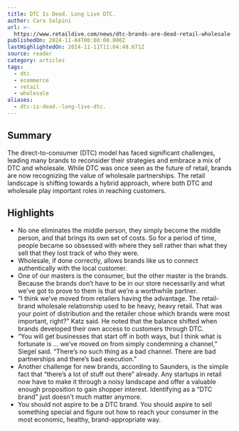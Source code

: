 ```yaml
---
title: DTC Is Dead. Long Live DTC.
author: Cara Salpini
url: >-
  https://www.retaildive.com/news/dtc-brands-are-dead-retail-wholesale-long-live-dtc/729365/?utm_source=Sailthru&utm_medium=email&utm_campaign=Issue:%202024-11-05%20Retail%20Dive:%20DTC%20%5Bissue:67520%5D&utm_term=Retail%20Dive:%20DTC
publishedOn: 2024-11-04T00:00:00.000Z
lastHighlightedOn: 2024-11-11T11:04:48.671Z
source: reader
category: articles
tags:
  - dtc
  - ecommerce
  - retail
  - wholesale
aliases:
  - dtc-is-dead.-long-live-dtc.
---
```

## Summary

The direct-to-consumer (DTC) model has faced significant challenges, leading many brands to reconsider their strategies and embrace a mix of DTC and wholesale. While DTC was once seen as the future of retail, brands are now recognizing the value of wholesale partnerships. The retail landscape is shifting towards a hybrid approach, where both DTC and wholesale play important roles in reaching customers.

## Highlights
- No one eliminates the middle person, they simply become the middle person, and that brings its own set of costs. So for a period of time, people became so obsessed with where they sell rather than what they sell that they lost track of who they were.
- Wholesale, if done correctly, allows brands like us to connect authentically with the local customer.
- One of our masters is the consumer, but the other master is the brands. Because the brands don’t have to be in our store necessarily and what we’ve got to prove to them is that we’re a worthwhile partner.
- “I think we’ve moved from retailers having the advantage. The retail-brand wholesale relationship used to be heavy, heavy retail. That was your point of distribution and the retailer chose which brands were most important, right?” Katz said. He noted that the balance shifted when brands developed their own access to customers through DTC.
- “You will get businesses that start off in both ways, but I think what is fortunate is … we’ve moved on from simply condemning a channel,” Siegel said. “There’s no such thing as a bad channel. There are bad partnerships and there’s bad execution.”
- Another challenge for new brands, according to Saunders, is the simple fact that “there’s a lot of stuff out there” already. Any startups in retail now have to make it through a noisy landscape and offer a valuable enough proposition to gain shopper interest. Identifying as a “DTC brand” just doesn’t much matter anymore.
- You should not aspire to be a DTC brand. You should aspire to sell something special and figure out how to reach your consumer in the most economic, healthy, brand-appropriate way.
